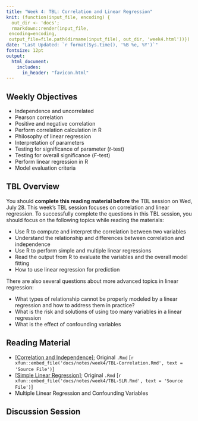 ```yaml
---
title: "Week 4: TBL: Correlation and Linear Regression"
knit: (function(input_file, encoding) {
  out_dir <- 'docs';
  rmarkdown::render(input_file,
 encoding=encoding,
 output_file=file.path(dirname(input_file), out_dir, 'week4.html'))})
date: "Last Updated: `r format(Sys.time(), '%B %e, %Y')`"
fontsize: 12pt
output: 
  html_document:
    includes:
      in_header: "favicon.html"
---
```


## Weekly Objectives
  
  * Independence and uncorrelated
  * Pearson correlation
  * Positive and negative correlation
  * Perform correlation calculation in R
  * Philosophy of linear regression
  * Interpretation of parameters
  * Testing for significance of parameter ($t$-test)
  * Testing for overall significance ($F$-test)
  * Perform linear regression in R
  * Model evaluation criteria
  
## TBL Overview

You should **complete this reading material before** the TBL session on Wed, July 28. This week's TBL session focuses on correlation and linear regression. To successfully complete the questions in this TBL session, you should focus on the following topics while reading the materials:

  * Use R to compute and interpret the correlation between two variables
  * Understand the relationship and differences between correlation and independence 
  * Use R to perform simple and multiple linear regressions
  * Read the output from R to evaluate the variables and the overall model fitting
  * How to use linear regression for prediction

There are also several questions about more advanced topics in linear regression:

  * What types of relationship cannot be properly modeled by a linear regression and how to address them in practice?
  * What is the risk and solutions of using too many variables in a linear regression
  * What is the effect of confounding variables

## Reading Material

  * [[Correlation and Independence](notes/week4/TBL-Correlation.html)]; Original `.Rmd` [`r xfun::embed_file('docs/notes/week4/TBL-Correlation.Rmd', text = 'Source File')`]
  * [[Simple Linear Regression](notes/week4/TBL-SLR.html)]; Original `.Rmd` [`r xfun::embed_file('docs/notes/week4/TBL-SLR.Rmd', text = 'Source File')`]
  * Multiple Linear Regression and Confounding Variables

## Discussion Session


